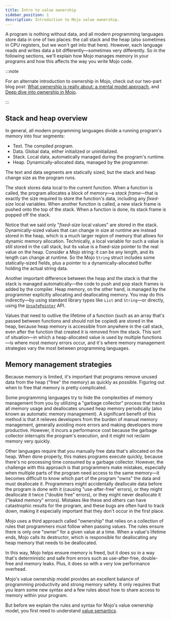 ```yaml
---
title: Intro to value ownership
sidebar_position: 1
description: Introduction to Mojo value ownership.
---
```


A program is nothing without data, and all modern programming languages store
data in one of two places: the call stack and the heap (also sometimes in CPU
registers, but we won't get into that here). However, each language reads and
writes data a bit differently—sometimes very differently. So in the following
sections, we'll explain how Mojo manages memory in your programs and how this
affects the way you write Mojo code.

:::note

For an alternate introduction to ownership in Mojo, check out our two-part blog
post:
[What ownership is really about: a mental model approach](https://www.modular.com/blog/what-ownership-is-really-about-a-mental-model-approach), and [Deep dive into
ownership in Mojo](https://www.modular.com/blog/deep-dive-into-ownership-in-mojo).

:::

## Stack and heap overview

In general, all modern programming languages divide a running program's memory
into four segments:

* Text. The compiled program.
* Data. Global data, either initialized or uninitialized.
* Stack. Local data, automatically managed during the program's runtime.
* Heap. Dynamically-allocated data, managed by the programmer.

The text and data segments are statically sized, but the stack and heap change
size as the program runs.

The *stack* stores data local to the current function. When a function is
called, the program allocates a block of memory—a *stack frame*—that is exactly
the size required to store the function's data, including any *fixed-size*
local variables. When another function is called, a new stack frame is pushed
onto the top of the stack. When a function is done, its stack frame is popped
off the stack.

Notice that we said only "*fixed-size* local values" are stored in the stack.
Dynamically-sized values that can change in size at runtime are instead
stored in the heap, which is a much larger region of memory that allows for
dynamic memory allocation. Technically, a local variable for such a value
is still stored in the call stack, but its value is a fixed-size pointer to the
real value on the heap. Consider a Mojo string: it can be any length, and
its length can change at runtime. So the Mojo `String` struct includes some statically-sized fields, plus a pointer to a dynamically-allocated buffer
holding the actual string data.

Another important difference between the heap and the stack is that the stack is
managed automatically—the code to push and pop stack frames is added by the
compiler. Heap memory, on the other hand, is managed by the programmer
explicitly allocating and deallocating memory. You may do this indirectly—by
using standard library types like `List` and `String`—or directly, using the
[`UnsafePointer`](/mojo/stdlib/memory/unsafe_pointer/UnsafePointer) API.

Values that need to outlive the lifetime of a function (such as
an array that's passed between functions and should not be copied) are stored
in the heap, because heap memory is accessible from anywhere in the call stack,
even after the function that created it is removed from the stack. This sort of
situation—in which a heap-allocated value is used by multiple functions—is where
most memory errors occur, and it's where memory management strategies vary the
most between programming languages.

## Memory management strategies

Because memory is limited, it's important that programs remove unused data from
the heap ("free" the memory) as quickly as possible. Figuring out when to free
that memory is pretty complicated.

Some programming languages try to hide the complexities of memory management
from you by utilizing a "garbage collector" process that tracks all memory
usage and deallocates unused heap memory periodically (also known as automatic
memory management). A significant benefit of this method is that it relieves
developers from the burden of manual memory management, generally avoiding more
errors and making developers more productive. However, it incurs a performance
cost because the garbage collector interrupts the program's execution, and it
might not reclaim memory very quickly.

Other languages require that you manually free data that's allocated on the
heap. When done properly, this makes programs execute quickly, because there's
no processing time consumed by a garbage collector. However, the challenge with
this approach is that programmers make mistakes, especially when multiple parts
of the program need access to the same memory—it becomes difficult to know
which part of the program "owns" the data and must deallocate it. Programmers
might accidentally deallocate data before the program is done with it (causing
"use-after-free" errors), or they might deallocate it twice ("double free"
errors), or they might never deallocate it ("leaked memory" errors). Mistakes
like these and others can have catastrophic results for the program, and these
bugs are often hard to track down, making it especially important that they
don't occur in the first place.

Mojo uses a third approach called "ownership" that relies on a collection of
rules that programmers must follow when passing values. The rules ensure there
is only one "owner" for a given value at a time. When a value's lifetime ends,
Mojo calls its destructor, which is responsible for deallocating any heap memory
that needs to be deallocated.

In this way, Mojo helps ensure memory is freed, but it does so in a way that's
deterministic and safe from errors such as use-after-free, double-free and
memory leaks. Plus, it does so with a very low performance overhead.

Mojo's value ownership model provides an excellent balance of programming
productivity and strong memory safety. It only requires that you learn some new
syntax and a few rules about how to share access to memory within your program.

But before we explain the rules and syntax for Mojo's value ownership model,
you first need to understand [value
semantics](/mojo/manual/values/value-semantics).
